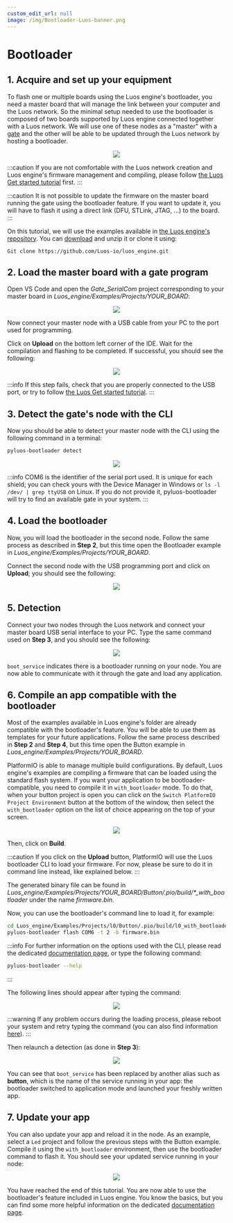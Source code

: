```yaml
---
custom_edit_url: null
image: /img/Bootloader-Luos-banner.png
---
```



# Bootloader

## 1. Acquire and set up your equipment

To flash one or multiple boards using the Luos engine's bootloader, you need a master board that will manage the link between your computer and the Luos network. So the minimal setup needed to use the bootloader is composed of two boards supported by Luos engine connected together with a Luos network. We will use one of these nodes as a "master" with a [gate](/docs/tools/gate) and the other will be able to be updated through the Luos network by hosting a bootloader.

<div align="center">
  <Image
    src="/img/tutorials/bootloader/tutorial_setup.png"
    darkSrc="/img/tutorials/bootloader/tutorial_setup-dark.png"
  />
</div>

:::caution
If you are not comfortable with the Luos network creation and Luos engine's firmware management and compiling, please follow [the Luos Get started tutorial](../get-started/get-started.mdx) first.
:::

:::caution
It is not possible to update the firmware on the master board running the gate using the bootloader feature. If you want to update it, you will have to flash it using a direct link (DFU, STLink, JTAG, ...) to the board.
:::

On this tutorial, we will use the examples available in [the Luos engine's repository](https://github.com/Luos-io/luos_engine/tree/main).
You can [download](https://github.com/Luos-io/luos_engine/archive/refs/heads/main.zip) and unzip it or clone it using:

```
Git clone https://github.com/Luos-io/luos_engine.git
```

## 2. Load the master board with a gate program

Open VS Code and open the _Gate_SerialCom_ project corresponding to your master board in _Luos_engine/Examples/Projects/YOUR_BOARD_:

<div align="center">
  <Image src="/img/tutorials/bootloader/Gate_project.png" />
</div>

Now connect your master node with a USB cable from your PC to the port used for programming.

Click on **Upload** on the bottom left corner of the IDE. Wait for the compilation and flashing to be completed. If successful, you should see the following:

<div align="center">
  <Image src="/img/tutorials/bootloader/load_gate.png" />
</div>

:::info
If this step fails, check that you are properly connected to the USB port, or try to follow [the Luos Get started tutorial](../get-started/get-started.mdx).
:::

## 3. Detect the gate's node with the CLI

Now you should be able to detect your master node with the CLI using the following command in a terminal:

```bash
pyluos-bootloader detect
```

<div align="center">
  <Image src="/img/tutorials/bootloader/gate_detect.png" />
</div>

:::info
COM6 is the identifier of the serial port used. It is unique for each shield; you can check yours with the Device Manager in Windows or `ls -l /dev/ | grep ttyUSB` on Linux. If you do not provide it, pyluos-bootloader will try to find an available gate in your system.
:::

## 4. Load the bootloader

Now, you will load the bootloader in the second node. Follow the same process as described in **Step 2**, but this time open the Bootloader example in _Luos_engine/Examples/Projects/YOUR_BOARD_.

Connect the second node with the USB programming port and click on **Upload**; you should see the following:

<div align="center">
  <Image src="/img/tutorials/bootloader/load_bootloader.png" />
</div>

## 5. Detection

Connect your two nodes through the Luos network and connect your master board USB serial interface to your PC. Type the same command used on **Step 3**, and you should see the following:

<div align="center">
  <Image src="/img/tutorials/bootloader/detect_bootloader.png" />
</div>

`boot_service` indicates there is a bootloader running on your node. You are now able to communicate with it through the gate and load any application.

## 6. Compile an app compatible with the bootloader

Most of the examples available in Luos engine's folder are already compatible with the bootloader's feature. You will be able to use them as templates for your future applications.
Follow the same process described in **Step 2** and **Step 4**, but this time open the Button example in _Luos_engine/Examples/Projects/YOUR_BOARD_.

PlatformIO is able to manage multiple build configurations. By default, Luos engine's examples are compiling a firmware that can be loaded using the standard flash system. If you want your application to be bootloader-compatible, you need to compile it in `with_bootloader` mode.
To do that, when your button project is open you can click on the `Switch PlatformIO Project Environment` button at the bottom of the window, then select the `with_bootloader` option on the list of choice appearing on the top of your screen.

<div align="center">
  <Image src="/img/tutorials/bootloader/select_env.png" />
</div>

Then, click on **Build**.

:::caution
If you click on the **Upload** button, PlatformIO will use the Luos bootloader CLI to load your firmware. For now, please be sure to do it in command line instead, like explained below.
:::

The generated binary file can be found in _Luos_engine/Examples/Projects/YOUR_BOARD/Button/.pio/build/\*\_with_bootloader_ under the name _firmware.bin_.

Now, you can use the bootloader's command line to load it, for example:

```bash
cd Luos_engine/Examples/Projects/l0/Button/.pio/build/l0_with_bootloader
pyluos-bootloader flash COM6 -t 2 -b firmware.bin
```

:::info
For further information on the options used with the CLI, please read the dedicated [documentation page](/docs/tools/boot), or type the following command:

```bash
pyluos-bootloader --help
```

:::

The following lines should appear after typing the command:

<div align="center">
  <Image src="/img/tutorials/bootloader/application_load.png" />
</div>

:::warning
If any problem occurs during the loading process, please reboot your system and retry typing the command (you can also find information [here](/docs/tools/boot)).
:::

Then relaunch a detection (as done in **Step 3**):

<div align="center">
  <Image src="/img/tutorials/bootloader/detect_old_app.png" />
</div>

You can see that `boot_service` has been replaced by another alias such as **button**, which is the name of the service running in your app: the bootloader switched to application mode and launched your freshly written app.

## 7. Update your app

You can also update your app and reload it in the node.
As an example, select a `Led` project and follow the previous steps with the Button example.
Compile it using the `with_bootloader` environment, then use the bootloader command to flash it.
You should see your updated service running in your node:

<div align="center">
  <Image src="/img/tutorials/bootloader/detect_new_app.png" />
</div>

You have reached the end of this tutorial. You are now able to use the bootloader's feature included in Luos engine. You know the basics, but you can find some more helpful information on the dedicated [documentation page](/docs/tools/boot).

